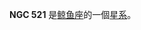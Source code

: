 {{NGCInfoBox|NGCID=NGC 521|發現者=弗里德里希·威廉·赫歇爾|發現日期=1785年10月8日|其他編號=UGC 962, MCG 0-4-118,ZWG 385.106|曆元=J2000.0
|赤經=1時24分33.6秒
|赤緯=1°43'53"
|星座=鲸鱼座|星體=星系|星等=11.7|表面亮度=13.6|藍等=12.5}}

'''NGC 521''' 是[[鲸鱼座|鲸鱼座]]的一個[[星系|星系]]。

{{NGCReference|521}}
{{Catalogs|NGC=521}}

{{Galaxy-stub}}